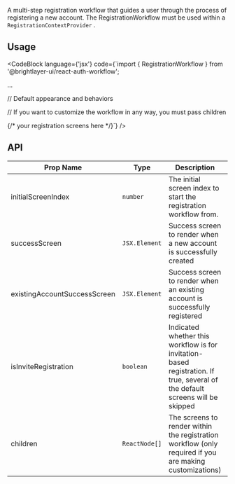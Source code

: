
A multi-step registration workflow that guides a user through the process of registering a new account. The RegistrationWorkflow must be used within a `RegistrationContextProvider` .

## Usage

<CodeBlock
    language={'jsx'}
    code={`import { RegistrationWorkflow } from '@brightlayer-ui/react-auth-workflow';

...

// Default appearance and behaviors

<RegistrationWorkflow />

// If you want to customize the workflow in any way, you must pass children

<RegistrationWorkflow>{/* your registration screens here */}</RegistrationWorkflow>`} />

## API

| Prop Name                    | Type          | Description                                                                                                                   | Default                                                         |
| ---------------------------- | ------------- | ----------------------------------------------------------------------------------------------------------------------------- | --------------------------------------------------------------- |
| initialScreenIndex           | `number`      | The initial screen index to start the registration workflow from.                                                             | `0`                                                             |
| successScreen                | `JSX.Element` | Success screen to render when a new account is successfully created                                                           |                                                                 |
| existingAccountSuccessScreen | `JSX.Element` | Success screen to render when an existing account is successfully registered                                                  |                                                                 |
| isInviteRegistration         | `boolean`     | Indicated whether this workflow is for invitation-based registration. If true, several of the default screens will be skipped | `false`                                                         |
| children                     | `ReactNode[]` | The screens to render within the registration workflow (only required if you are making customizations)                       | Eula, CreateAccount, VerifyCode, CreatePassword, AccountDetails |
